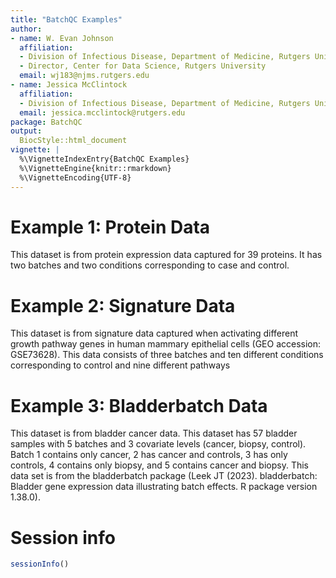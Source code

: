 ```yaml
---
title: "BatchQC Examples"
author:
- name: W. Evan Johnson
  affiliation:
  - Division of Infectious Disease, Department of Medicine, Rutgers University 
  - Director, Center for Data Science, Rutgers University
  email: wj183@njms.rutgers.edu 
- name: Jessica McClintock
  affiliation: 
  - Division of Infectious Disease, Department of Medicine, Rutgers University 
  email: jessica.mcclintock@rutgers.edu
package: BatchQC
output:
  BiocStyle::html_document
vignette: |
  %\VignetteIndexEntry{BatchQC Examples}
  %\VignetteEngine{knitr::rmarkdown}
  %\VignetteEncoding{UTF-8}
---
```


# Example 1: Protein Data
This dataset is from protein expression data captured for 39 proteins.
It has two batches and two conditions corresponding to case and control.

# Example 2: Signature Data
This dataset is from signature data captured when activating different growth 
pathway genes in human mammary epithelial cells (GEO accession: GSE73628). 
This data consists of three batches and ten different conditions corresponding 
to control and nine different pathways

# Example 3: Bladderbatch Data
This dataset is from bladder cancer data. This dataset has 57 bladder samples
with 5 batches and 3 covariate levels (cancer, biopsy, control). Batch 1 
contains only cancer, 2 has cancer and controls, 3 has only controls, 4 contains
only biopsy, and 5 contains cancer and biopsy. This data set is from the
bladderbatch package (Leek JT (2023). bladderbatch: Bladder gene expression data
illustrating batch effects. R package version 1.38.0).

# Session info {.unnumbered}

```r
sessionInfo()
```
